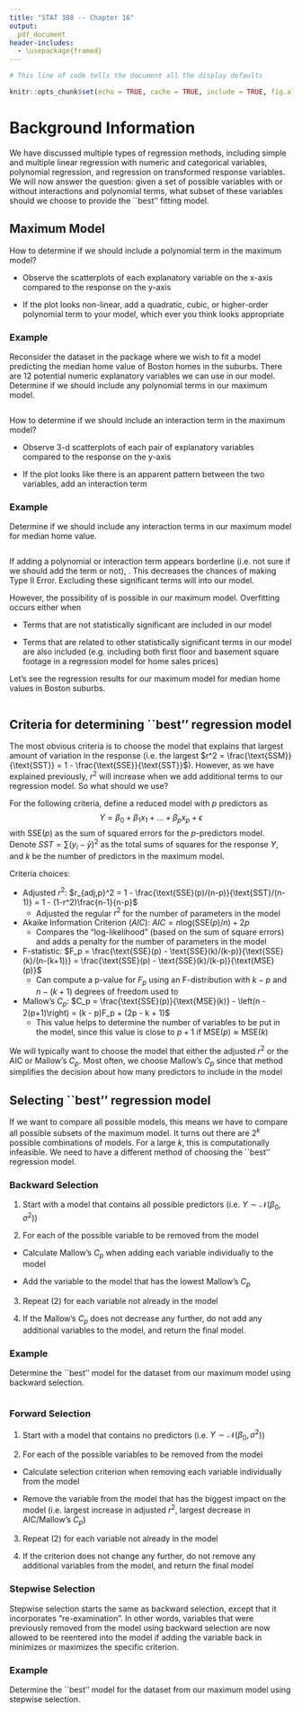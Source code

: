 ---
title: "STAT 308 -- Chapter 16"
output: 
  pdf_document
header-includes:
  - \usepackage{framed}
---

```{r setup, echo=FALSE,include = TRUE}
# This line of code tells the document all the display defaults

knitr::opts_chunk$set(echo = TRUE, cache = TRUE, include = TRUE, fig.align="center",warnings = FALSE,fig.width = 5,fig.height=3)
```

# Background Information

We have discussed multiple types of regression methods, including simple and multiple linear regression with numeric and categorical variables, polynomial regression, and regression on transformed response variables.  We will now answer the question: given a set of possible variables with or without interactions and polynomial terms, what subset of these variables should we choose to provide the ``best'' fitting model.

## Maximum Model

\begin{framed}
\textbf{Maximum Model}: The model with all of the explanatory variables, potentially including polynomial and interaction terms, that we would want to include in our regression model
\end{framed}

How to determine if we should include a polynomial term in the maximum model?

- Observe the scatterplots of each explanatory variable on the x-axis compared to the response on the y-axis

- If the plot looks non-linear, add a quadratic, cubic, or higher-order polynomial term to your model, which ever you think looks appropriate

### Example

Reconsider the \texttt{Boston} dataset in the \texttt{MASS} package where we wish to fit a model predicting the median home value of Boston homes in the suburbs.  There are 12 potential numeric explanatory variables we can use in our model.  Determine if we should include any polynomial terms in our maximum model.
 
```{r}

```

How to determine if we should include an interaction term in the maximum model?

- Observe 3-d scatterplots of each pair of explanatory variables compared to the response on the y-axis

- If the plot looks like there is an apparent pattern between the two variables, add an interaction term

### Example

Determine if we should include any interaction terms in our maximum model for median home value.

```{r}

```

\begin{framed}
\textbf{Type I Error}: Including a predictor in our linear model that is truly non-signficant 

\textbf{Type II Error}: Excluding a predictor in our linear model that is truly signficant 
\end{framed}

If adding a polynomial or interaction term appears borderline (i.e. not sure if we should add the term or not), \textbf{add the term into the maximum model}.  This decreases the chances of making Type II Error.  Excluding these significant terms will \textbf{introduce bias} into our model. 

However, the possibility of \textbf{overfitting} is possible in our maximum model.  Overfitting occurs either when 

- Terms that are not statistically significant are included in our model

- Terms that are related to other statistically significant terms in our model are also included (e.g. including both first floor and basement square footage in a regression model for home sales prices)

Let's see the regression results for our maximum model for median home values in Boston suburbs.

```{r}
```

## Criteria for determining ``best'' regression model

The most obvious criteria is to choose the model that explains that largest amount of variation in the response (i.e. the largest $r^2 = \frac{\text{SSM}}{\text{SST}} = 1 - \frac{\text{SSE}}{\text{SST}}$).  However, as we have explained previously, $r^2$ will \text{always} increase when we add additional terms to our regression model.  So what should we use?

For the following criteria, define a reduced model with $p$ predictors as $$Y = \beta_0 + \beta_1 x_1 + \dots + \beta_p x_p + \epsilon$$ with $\text{SSE}(p)$ as the sum of squared errors for the $p$-predictors model.  Denote $SST = \sum (y_i - \bar{y})^2$ as the total sums of squares for the response $Y$, and $k$ be the number of predictors in the maximum model.

Criteria choices:

- Adjusted $r^2$: $r_{adj,p}^2 = 1 - \frac{\text{SSE}(p)/(n-p)}{\text{SST}/(n-1)} = 1 - (1-r^2)\frac{n-1}{n-p}$
  - Adjusted the regular $r^2$ for the number of parameters in the model
  
- Akaike Information Criterion $(AIC)$: $AIC = n\text{log}(\text{SSE}(p)/n) + 2p$
  - Compares the "log-likelihood" (based on the sum of square errors) and adds a penalty for the number of parameters in the model

- F-statistic: $F_p = \frac{\text{SSE}(p) - \text{SSE}(k)/(k-p)}{\text{SSE}(k)/(n-(k+1))} = \frac{\text{SSE}(p) - \text{SSE}(k)/(k-p)}{\text{MSE}(p)}$
  - Can compute a p-value for $F_p$ using an F-distribution with $k-p$ and $n-(k+1)$ degrees of freedom used to 

- Mallow's $C_p$: $C_p = \frac{\text{SSE}(p)}{\text{MSE}(k)} - \left(n - 2(p+1)\right) = (k - p)F_p + (2p - k + 1)$
  - This value helps to determine the number of variables to be put in the model, since this value is close to $p+1$ if $\text{MSE}(p) \approx \text{MSE}(k)$
  
We will typically want to choose the model that either \textbf{maximizes} the adjusted $r^2$ or \textbf{minimizes} the AIC or Mallow's $C_p$.  Most often, we choose Mallow's $C_p$ since that method simplifies the decision about how many predictors to include in the model

## Selecting ``best'' regression model

If we want to compare all possible models, this means we have to compare all possible subsets of the maximum model.  It turns out there are $2^k$ possible combinations of models.  For a large $k$, this is computationally infeasible.  We need to have a different method of choosing the ``best'' regression model.

### Backward Selection

1.  Start with a model that contains all possible predictors (i.e. $Y \sim \mathcal{N}(\beta_0,\sigma^2)$)

2.  For each of the possible variable to be removed from the model

  - Calculate Mallow's $C_p$ when adding each variable individually to the model
  
  - Add the variable to the model that has the lowest Mallow's $C_p$
  
3.  Repeat (2) for each variable not already in the model

4. If the Mallow's $C_p$ does not decrease any further, do not add any additional variables to the model, and return the final model.

### Example

Determine the ``best'' model for the \texttt{Boston} dataset from our maximum model using backward selection.

```{r}
```

### Forward Selection

1.  Start with a model that contains no predictors (i.e. $Y \sim \mathcal{N}(\beta_0,\sigma^2)$)

2.  For each of the possible variables to be removed from the model

  - Calculate selection criterion when removing each variable individually from the model
  
  - Remove the variable from the model that has the biggest impact on the model (i.e. largest increase in adjusted $r^2$, largest decrease in AIC/Mallow's $C_p$)
  
3.  Repeat (2) for each variable not already in the model

4. If the criterion does not change any further, do not remove any additional variables from the model, and return the final model

### Stepwise Selection

Stepwise selection starts the same as backward selection, except that it incorporates "re-examination". In other words, variables that were previously removed from the model using backward selection are now allowed to be reentered into the model if adding the variable back in minimizes or maximizes the specific criterion.

### Example

Determine the ``best'' model for the \texttt{Boston} dataset from our maximum model using stepwise selection.

```{r}
```
